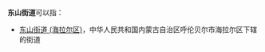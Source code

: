 '''东山街道'''可以指：
{{PRC admin/disambig|13/03/04/002/000|15/07/81/001/000|22/04/03/003/000|23/04/06/004/000|23/05/03/004/000|23/27/01/001/000|32/01/15/001/000|33/03/81/004/000|34/06/03/005/000|36/07/82/002/000|37/06/02/002/000|37/10/82/005/000|43/01/11/012/000|43/03/81/004/000|44/01/04/011/000|44/09/82/002/000|44/52/02/005/000}}
* [[东山街道_(海拉尔区)|东山街道 (海拉尔区)]]，中华人民共和国内蒙古自治区呼伦贝尔市海拉尔区下辖的街道
{{disambig|cat=四字乡级行政区划消歧义}}